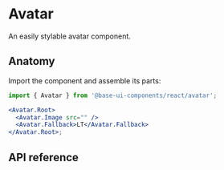 # Avatar

<Subtitle>An easily stylable avatar component.</Subtitle>
<Meta
  name="description"
  content="A high-quality, unstyled React avatar component that is easy to customize."
/>

<Demo path="./demos/hero" />

## Anatomy

Import the component and assemble its parts:

```jsx title="Anatomy"
import { Avatar } from '@base-ui-components/react/avatar';

<Avatar.Root>
  <Avatar.Image src="" />
  <Avatar.Fallback>LT</Avatar.Fallback>
</Avatar.Root>;
```

## API reference

<Reference component="Avatar" parts="Root, Image, Fallback" />
